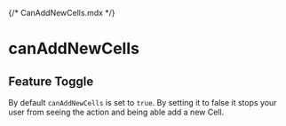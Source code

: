 {/* CanAddNewCells.mdx */}


# canAddNewCells

## Feature Toggle

By default <code>canAddNewCells</code> is set to <code>true</code>. By setting it to false it stops your user from seeing the action and being able add a new Cell.

<Meta of={CanAddNewCellsStories} />

<Container>
  <Story of={CanAddNewCellsStories.True} autoplay />
</Container>
